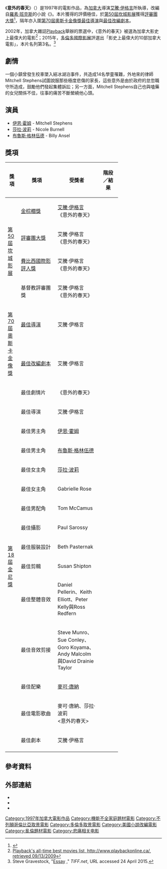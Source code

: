{{Infobox film
| name           = 意外的春天<br/>The Sweet Hereafter
| image          = 
| caption        = 
| director       = [[艾騰·伊格言|艾騰·伊格言]]
| producer       = 
| writer         = 
| screenplay     = 艾騰·伊格言
| story          = 
| based on       = 《{{link-en|意外的春天 (小說)|The Sweet Hereafter (novel)|意外的春天}}》
| starring       = [[伊恩·荷姆|伊恩·霍姆]]<br>[[莎拉·波莉|莎拉·波莉]]<br>[[布魯斯·格林伍德|布魯斯·格林伍德]]
| music          = [[麥可·唐納|麥可·唐納]]
| cinematography = Paul Sarossy
| editing        = Susan Shipton
| studio         = 
| distributor    = 
| released       = {{Film date|1997|5|14|[[第50屆坎城電影節|坎城影展]]|1997|10|10|加拿大|df=yes}}
| runtime        = 112分鐘
| country        = {{CAN}}
| language       = 英語
| budget         = 500萬美元
| gross          = 330萬美元<ref>{{cite web|url=http://boxofficemojo.com/movies/?id=sweethereafter.htm|title=The Sweet Hereafter (1997) - Box Office Mojo|work=Box Office Mojo|accessdate=13 February 2011|archive-date=2011-12-29|archive-url=https://web.archive.org/web/20111229155845/http://www.boxofficemojo.com/movies/?id=sweethereafter.htm|dead-url=no}}</ref>
}}

《'''意外的春天'''》（{{lang-en|'''The Sweet Hereafter'''}}）是1997年的電影作品，為[[加拿大|加拿大]]導演[[艾騰·伊格言|艾騰·伊格言]]所執導，改編自[[羅素·班克斯|羅素·班克斯]]的小說《{{link-en|意外的春天 (小說)|The Sweet Hereafter (novel)|意外的春天}}》。本片獲得的評價極佳，於[[第50屆坎城電影節|第50屆坎城影展]]獲得[[评审团大奖_(戛纳电影节)|評審團大獎]]<ref name="festival-cannes.com">{{cite web|url=http://www.festival-cannes.com/en/archives/ficheFilm/id/4810/year/1997.html |title=Festival de Cannes: The Sweet Hereafter |accessdate=2009-09-23 |work=festival-cannes.com |deadurl=yes |archiveurl=https://web.archive.org/web/20110822142730/http://www.festival-cannes.com/en/archives/ficheFilm/id/4810/year/1997.html |archivedate=2011-08-22 }}</ref>，隔年亦入圍[[第70屆奧斯卡金像獎|第70屆奧斯卡金像獎]][[奥斯卡最佳导演奖|最佳導演]]與[[奧斯卡最佳改編劇本獎|最佳改編劇本]]。

2002年，加拿大雜誌[[Playback|Playback]]舉辦的票選中，《意外的春天》被選為加拿大影史上最偉大的電影<ref>[http://www.playbackonline.ca/articles/magazine/20020902/best.html Playback's all-time best movies list, http://www.playbackonline.ca/, retrieved 09/13/2009]</ref>；2015年，[[多倫多國際影展|多倫多國際影展]]評選出「影史上最偉大的10部加拿大電影」，本片名列第3名。<ref name="Gravestock">Steve Gravestock, "[http://tiff.net/canadas-all-time-top-ten Essay] {{webarchive|url=https://web.archive.org/web/20160704203521/http://tiff.net/canadas-all-time-top-ten |date=2016-07-04 }}," ''TIFF.net'', URL accessed 24 April 2015.</ref>

== 劇情 ==
一個小鎮曾發生校車墜入結冰湖泊事件，共造成14名學童罹難，外地來的律師Mitchell Stephens試圖說服那些極度悲傷的家長，這些意外是由於政府的怠忽職守所造成，鼓勵他們發起集體訴訟；另一方面，Mitchell Stephens自己也與嗑藥的女兒關係不佳，往事的痛苦不斷縈繞他心頭。

== 演員 ==
*[[伊恩·荷姆|伊恩·霍姆]] - Mitchell Stephens
*[[莎拉·波莉|莎拉·波莉]] - Nicole Burnell
*[[布魯斯·格林伍德|布魯斯·格林伍德]] - Billy Ansel

== 獎項 ==
{| class="wikitable" width="72%"
|-align=center
! width="10%"|獎項
! width="28%"|獎項
! width=<!保留調整空間"25%">|受獎者
! width="15%"|階段／結果
|- align=center
| rowspan="4"|[[第50屆坎城電影節|第50屆坎城影展]]
| [[金棕櫚獎|金棕櫚獎]]
| [[艾騰·伊格言|艾騰·伊格言]]<br>《意外的春天》
| {{nom}}
|- align=center
| [[评审团大奖_(戛纳电影节)|評審團大獎]]
| 艾騰·伊格言<br>《意外的春天》
| {{won}}
|- align=center
| [[國際影評人協會|費比西國際影評人獎]]
| 艾騰·伊格言<br>《意外的春天》
| {{won}}
|- align=center
| 基督教評審團獎
| 艾騰·伊格言<br>《意外的春天》
| {{nom}}
|- align=center
| rowspan="2"|[[第70屆奧斯卡金像獎|第70屆奧斯卡金像獎]]
| [[奥斯卡最佳导演奖|最佳導演]]
| 艾騰·伊格言
| {{nom}}
|- align=center
| [[奧斯卡最佳改編劇本獎|最佳改編劇本]]
| 艾騰·伊格言
| {{nom}}
|- align=center
| rowspan="15"|[[金尼獎|第18屆金尼獎]]
| 最佳劇情片
| 《意外的春天》
| {{won}}
|- align=center
| 最佳導演
| 艾騰·伊格言
| {{won}}
|- align=center
| 最佳男主角
| [[伊恩·荷姆|伊恩·霍姆]]
| {{won}}
|- align=center
| 最佳男主角
| [[布魯斯·格林伍德|布魯斯·格林伍德]]
| {{nom}}
|- align=center
| 最佳女主角
| [[莎拉·波莉|莎拉·波莉]]
| {{nom}}
|- align=center
| 最佳女主角
| Gabrielle Rose
| {{nom}}
|- align=center
| 最佳男配角
| Tom McCamus
| {{nom}}
|- align=center
| 最佳攝影
| Paul Sarossy
| {{won}}
|- align=center
| 最佳服裝設計
| Beth Pasternak
| {{nom}}
|- align=center
| 最佳剪輯
| Susan Shipton
| {{nom}}
|- align=center
| 最佳整體音效
| Daniel Pellerin、Keith Elliott、Peter Kelly與Ross Redfern
| {{won}}
|- align=center
| 最佳音效剪接
| Steve Munro、Sue Conley、Goro Koyama、Andy Malcolm與David Drainie Taylor
| {{won}}
|- align=center
| 最佳配樂
| [[麥可·唐納|麥可·唐納]]
| {{won}}
|- align=center
| 最佳電影歌曲
| 麥可·唐納、莎拉·波莉<br><意外的春天>
| {{nom}}
|- align=center
| 最佳劇本
| 艾騰·伊格言
| {{nom}}
|- align=center
|}

== 參考資料 ==
{{reflist}}

==外部連結==
*{{IMDb title|0120255}}
*{{Rotten-tomatoes|sweet_hereafter}}
* {{douban}}

{{独立精神奖最佳国际影片}}
{{坎城影展評審團大獎}}

[[Category:1997年加拿大電影作品|Category:1997年加拿大電影作品]]
[[Category:機能不全家庭題材電影|Category:機能不全家庭題材電影]]
[[Category:不列顛哥倫比亞取景電影|Category:不列顛哥倫比亞取景電影]]
[[Category:多倫多取景電影|Category:多倫多取景電影]]
[[Category:美國小說改編電影|Category:美國小說改編電影]]
[[Category:亂倫題材電影|Category:亂倫題材電影]]
[[Category:悲痛相关电影|Category:悲痛相关电影]]
